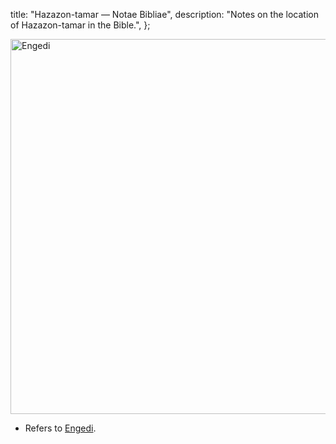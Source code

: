   title: "Hazazon-tamar — Notae Bibliae",
  description: "Notes on the location of Hazazon-tamar in the Bible.",
};

<Initial text="Hazazon-tamar"/>

<Image
  className="sepia rounded"
  src="/places/engedi.jpg"
  alt="Engedi"
  width="600"
  height="600"
/>

- Refers to [Engedi](/places/old-testament/genesis/engedi).
